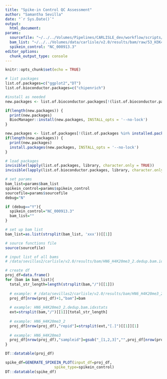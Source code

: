 ```yaml
---
title: "Spike-in Control QC Assessment"
author: "Samantha Sevilla"
date: "`r Sys.Date()`"
output:
  html_document:
params:
  sourcefile: "~/../../Volumes/Pipelines/CARLISLE_dev/workflow/scripts/_carlisle_functions.R"
  bam_list: "~/../../Volumes/data/carlisle/v2.0/results/bam/raw/53_H3K4me3_1.bam.idxstatsxxx~/../../Volumes/data/carlisle/v2.0/results/bam/raw/53_H3K4me3_2.bam.idxstatsxxx~/../../Volumes/data/carlisle/v2.0/results/bam/raw/HN6_H3K4me3_1.bam.idxstatsxxx~/../../Volumes/data/carlisle/v2.0/results/bam/raw/HN6_H3K4me3_2.bam.idxstatsxxx~/../../Volumes/data/carlisle/v2.0/results/bam/raw/53_H4K20m3_1.bam.idxstatsxxx~/../../Volumes/data/carlisle/v2.0/results/bam/raw/53_H4K20m3_2.bam.idxstatsxxx~/../../Volumes/data/carlisle/v2.0/results/bam/raw/HN6_H4K20me3_1.bam.idxstatsxxx~/../../Volumes/data/carlisle/v2.0/results/bam/raw/HN6_H4K20me3_2.bam.idxstatsxxx~/../../Volumes/data/carlisle/v2.0/results/bam/raw/HN6_IgG_rabbit_negative_control_1.bam.idxstats"
  spikein_control: "NC_000913.3"
editor_options: 
  chunk_output_type: console
---
```


```r
knitr::opts_chunk$set(echo = TRUE)

# list packages
list.of.packages=c("ggplot2","DT")
list.of.bioconductor.packages=c("chipenrich")

#install as needed
new.packages <- list.of.bioconductor.packages[!(list.of.bioconductor.packages %in% installed.packages()[,"Package"])]

if(length(new.packages)) {
  print(new.packages)
  BiocManager::install(new.packages, INSTALL_opts = '--no-lock')
}

new.packages <- list.of.packages[!(list.of.packages %in% installed.packages()[,"Package"])]
if(length(new.packages)) {
  print(new.packages)
  install.packages(new.packages, INSTALL_opts = '--no-lock')
}

# load packages
invisible(lapply(list.of.packages, library, character.only = TRUE))
invisible(lapply(list.of.bioconductor.packages, library, character.only = TRUE))
```


```r
# set params
bam_list=params$bam_list
spikein_control=params$spikein_control
sourcefile=params$sourcefile
debug="N"

if (debug=="Y"){
  spikein_control="NC_000913.3"
  bam_list=""
}

# set up bam list
bam_list=as.list(strsplit(bam_list, 'xxx'))[[1]]

# source functions file
source(sourcefile)
```


```r
# input list of all bams
# /data/sevillas2/carlisle/v2.0/results/bam/HN6_H4K20me3_2.dedup.bam.idxstats

# create df
proj_df=data.frame()
for (bam in bam_list){
  total_str_length=length(strsplit(bam,"/")[[1]])
  
  # example: # /data/sevillas2/carlisle/v2.0/results/bam/HN6_H4K20me3_2.dedup.bam.idxstats
  proj_df[nrow(proj_df)+1,"bam"]=bam
  
  # example: HN6_H4K20me3_2.dedup.bam.idxstats
  ext=strsplit(bam,"/")[[1]][total_str_length]
  
  # example: HN6_H4K20me3_2
  proj_df[nrow(proj_df),"repid"]=strsplit(ext,"[.]")[[1]][1]
  
  # example: HN6_H4K20me3
  proj_df[nrow(proj_df),"sampleid"]=gsub("_[1,2,3]","",proj_df[nrow(proj_df),"repid"])
}

DT::datatable(proj_df)
```

```r
spike_df=GENERATE_SPIKEIN_PLOT(input_df=proj_df,
                      spike_type=spikein_control)
DT::datatable(spike_df)
```

